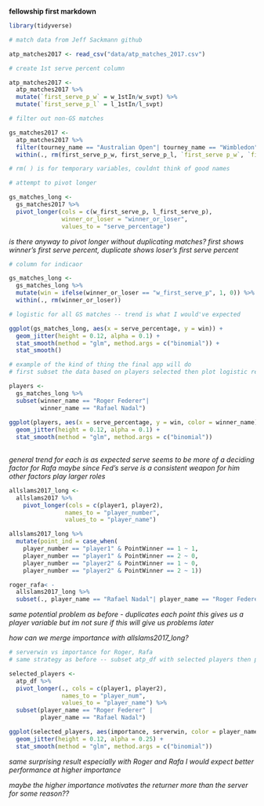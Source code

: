 **fellowship first markdown**

```r
library(tidyverse)
```


```r
# match data from Jeff Sackmann github

atp_matches2017 <- read_csv("data/atp_matches_2017.csv")
```



```r
# create 1st serve percent column

atp_matches2017 <- 
  atp_matches2017 %>%
  mutate(`first_serve_p_w` = w_1stIn/w_svpt) %>%
  mutate(`first_serve_p_l` = l_1stIn/l_svpt)
```


```r
# filter out non-GS matches

gs_matches2017 <-
  atp_matches2017 %>%
  filter(tourney_name == "Australian Open"| tourney_name == "Wimbledon"| tourney_name == "Roland Garros"| tourney_name == "US Open")  %>%
  within(., rm(first_serve_p_w, first_serve_p_l, `first_serve p_w`, `first_serve p_l`)) 

# rm( ) is for temporary variables, couldnt think of good names
```


```r
# attempt to pivot longer

gs_matches_long <-
  gs_matches2017 %>%
  pivot_longer(cols = c(w_first_serve_p, l_first_serve_p),
               winner_or_loser = "winner_or_loser",
               values_to = "serve_percentage")
```
*is there anyway to pivot longer without duplicating matches?*
*first shows winner's first serve percent, duplicate shows loser's first serve percent*




```r
# column for indicaor

gs_matches_long <-
  gs_matches_long %>%
  mutate(win = ifelse(winner_or_loser == "w_first_serve_p", 1, 0)) %>%
  within(., rm(winner_or_loser))
```


```r
# logistic for all GS matches -- trend is what I would've expected

ggplot(gs_matches_long, aes(x = serve_percentage, y = win)) +
  geom_jitter(height = 0.12, alpha = 0.1) +
  stat_smooth(method = "glm", method.args = c("binomial")) +
  stat_smooth()
```



```r
# example of the kind of thing the final app will do
# first subset the data based on players selected then plot logistic regression

players <-
  gs_matches_long %>%
  subset(winner_name == "Roger Federer"|
         winner_name == "Rafael Nadal")
  
ggplot(players, aes(x = serve_percentage, y = win, color = winner_name)) +
  geom_jitter(height = 0.12, alpha = 0.1) +
  stat_smooth(method = "glm", method.args = c("binomial")) 
  
```
*general trend for each is as expected*
*serve seems to be more of a deciding factor for Rafa*
*maybe since Fed's serve is a consistent weapon for him other factors play larger roles*


```r
allslams2017_long <-
  allslams2017 %>%
    pivot_longer(cols = c(player1, player2),
                names_to = "player_number",
                values_to = "player_name")

allslams2017_long %>%
  mutate(point_ind = case_when(
    player_number == "player1" & PointWinner == 1 ~ 1,
    player_number == "player1" & PointWinner == 2 ~ 0,
    player_number == "player2" & PointWinner == 1 ~ 0,
    player_number == "player2" & PointWinner == 2 ~ 1))

roger_rafa< -
  allslams2017_long %>%
  subset(., player_name == "Rafael Nadal"| player_name == "Roger Federer")


```
*same potential problem as before - duplicates each point*
*this gives us a player variable but im not sure if this will give us problems later*

*how can we merge importance with allslams2017_long?*


```r
# serverwin vs importance for Roger, Rafa
# same strategy as before -- subset atp_df with selected players then plot

selected_players <-
  atp_df %>%
  pivot_longer(., cols = c(player1, player2),
               names_to = "player_num",
               values_to = "player_name") %>%
  subset(player_name == "Roger Federer" |
         player_name == "Rafael Nadal")

ggplot(selected_players, aes(importance, serverwin, color = player_name)) +
  geom_jitter(height = 0.12, alpha = 0.25) +
  stat_smooth(method = "glm", method.args = c("binomial")) 
```
*same surprising result*
*especially with Roger and Rafa I would expect better performance at higher importance*

*maybe the higher importance motivates the returner more than the server for some reason??*
